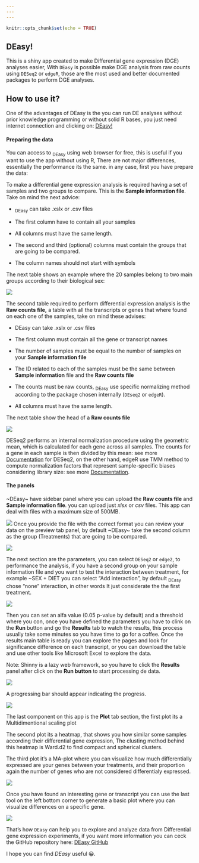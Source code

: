 ```yaml
---
---
---
```


```r
knitr::opts_chunk$set(echo = TRUE)
```

## DEasy!

This is a shiny app created to make Differential gene expression (DGE) analyses easier, With `DEasy` is possible make DGE analysis from raw counts using `DESeq2` or `edgeR`, those are the most used and better documented packages to perform DGE analyses.

## How to use it?

One of the advantages of DEasy is the you can run DE analyses without prior knowledge programming or without solid R bases, you just need internet connection and clicking on: [DEasy!](https://posfer585.shinyapps.io/DEasy/)

#### Preparing the data

You can access to ~DEasy~ using web browser for free, this is useful if you want to use the app without using R, There are not major differences, essentially the performance its the same. in any case, first you have prepare the data:

To make a differential gene expression analysis is required having a set of samples and two groups to compare. This is the **Sample information file**. Take on mind the next advice:

-   ~DEasy~ can take .xslx or .csv files

<!-- -->

-   The first column have to contain all your samples

-   All columns must have the same length.

-   The second and third (optional) columns must contain the groups that are going to be compared.

-   The column names should not start with symbols

The next table shows an example where the 20 samples belong to two main groups according to their biological sex:

![](images/samples_01.JPG)

The second table required to perform differential expression analysis is the **Raw counts file,** a table with all the transcripts or genes that where found on each one of the samples, take on mind these advises:

-   DEasy can take .xslx or .csv files

-   The first column must contain all the gene or transcript names

-   The number of samples must be equal to the number of samples on your **Sample information file**

-   The ID related to each of the samples must be the same between **Sample information** file and the **Raw counts file**

-   The counts must be raw counts, ~DEasy~ use specific normalizing method according to the package chosen internally (`DEseq2` or `edgeR`).

-   All columns must have the same length.

The next table show the head of a **Raw counts file**

![](images/Counts_01.JPG)

DESeq2 performs an internal normalization procedure using the geometric mean, which is calculated for each gene across all samples. The counts for a gene in each sample is then divided by this mean: see more [Documentation](http://bioconductor.org/packages/devel/bioc/vignettes/DESeq2/inst/doc/DESeq2.html#why-un-normalized-counts) for DESeq2, on the other hand, edgeR use TMM method to compute normalization factors that represent sample-specific biases considering library size: see more [Documentation](https://bioconductor.org/packages/release/bioc/vignettes/edgeR/inst/doc/edgeRUsersGuide.pdf).

#### The panels

\~DEasy\~ have sidebar panel where you can upload the **Raw counts file** and **Sample information file**. you can upload just *xlsx* or *csv* files. This app can deal with files with a maximum size of 500MB.

![](images/app_01.png) Once you provide the file with the correct format you can review your data on the preview tab panel, by default \~DEasy\~ take the second column as the group (Treatments) that are going to be compared.

![](images/app_02.png)

The next section are the parameters, you can select `DESeq2` or `edge2`, to performance the analysis, if you have a second group on your sample information file and you want to test the interaction between treatment, for example \~SEX + DIET you can select "Add interaction", by default ~DEasy~ chose "none" interaction, in other words It just considerate the the first treatment.

![](images/app_03.png)

Then you can set an alfa value (0.05 p-value by default) and a threshold where you con, once you have defined the parameters you have to clink on the **Run** button and go the **Results** tab to watch the results, this process usually take some minutes so you have time to go for a coffee. Once the results main table is ready you can explore the pages and look for significance difference on each transcript, or you can download the table and use other tools like Microsoft Excel to explore the data.

Note: Shinny is a lazy web framework, so you have to click the **Results** panel after click on the **Run button** to start processing de data.

![](images/app_04.png)

A progressing bar should appear indicating the progress.

![](images/app_5.png)

The last component on this app is the **Plot** tab section, the first plot its a Multidimentional scaling plot

The second plot its a heatmap, that shows you how similar some samples according their differential gene expression, The clusting method behind this heatmap is Ward.d2 to find compact and spherical clusters.

The third plot it's a MA-plot where you can visualize how much differentially expressed are your genes between your treatments, and their proportion again the number of genes who are not considered differentialy expressed.

![](images/app_06.png)

Once you have found an interesting gene or transcript you can use the last tool on the left bottom corner to generate a basic plot where you can visualize differences on a specific gene.

![](images/app_07.png)

That's how `DEasy` can help you to explore and analyze data from Differential gene expression experiments, if you want more information you can ceck the GitHub repository here: [DEasy GitHub]([DEasy!](https://posfer585.shinyapps.io/DEasy/))

I hope you can find *DEasy* useful 😀.

